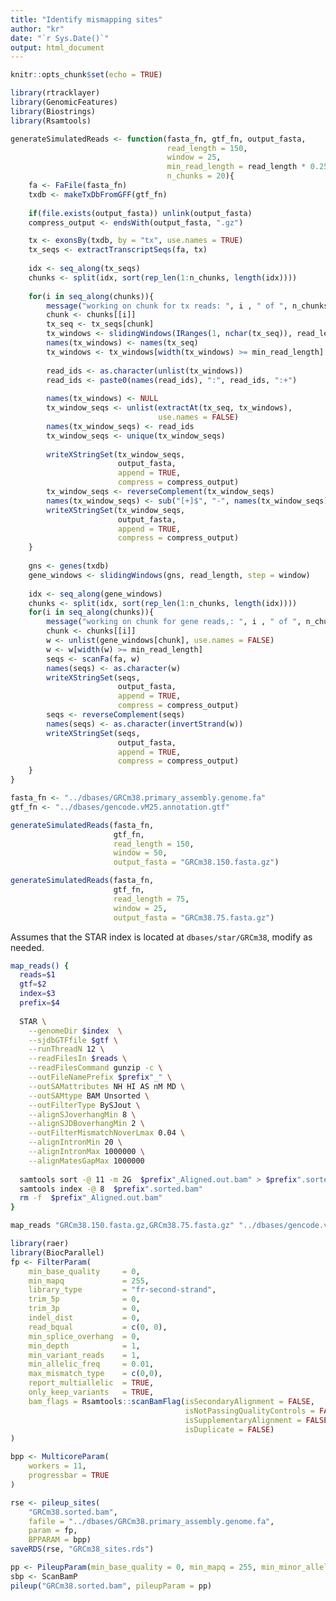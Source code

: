 ```yaml
---
title: "Identify mismapping sites"
author: "kr"
date: "`r Sys.Date()`"
output: html_document
---
```


```r
knitr::opts_chunk$set(echo = TRUE)
```

```r
library(rtracklayer)
library(GenomicFeatures)
library(Biostrings)
library(Rsamtools)

generateSimulatedReads <- function(fasta_fn, gtf_fn, output_fasta,
                                   read_length = 150,
                                   window = 25, 
                                   min_read_length = read_length * 0.25,
                                   n_chunks = 20){
    fa <- FaFile(fasta_fn)
    txdb <- makeTxDbFromGFF(gtf_fn)
    
    if(file.exists(output_fasta)) unlink(output_fasta)
    compress_output <- endsWith(output_fasta, ".gz")

    tx <- exonsBy(txdb, by = "tx", use.names = TRUE)
    tx_seqs <- extractTranscriptSeqs(fa, tx)
    
    idx <- seq_along(tx_seqs)
    chunks <- split(idx, sort(rep_len(1:n_chunks, length(idx))))
    
    for(i in seq_along(chunks)){
        message("working on chunk for tx reads: ", i , " of ", n_chunks)
        chunk <- chunks[[i]]
        tx_seq <- tx_seqs[chunk]
        tx_windows <- slidingWindows(IRanges(1, nchar(tx_seq)), read_length, window)
        names(tx_windows) <- names(tx_seq)
        tx_windows <- tx_windows[width(tx_windows) >= min_read_length]
        
        read_ids <- as.character(unlist(tx_windows))
        read_ids <- paste0(names(read_ids), ":", read_ids, ":+")
        
        names(tx_windows) <- NULL
        tx_window_seqs <- unlist(extractAt(tx_seq, tx_windows), 
                                 use.names = FALSE)
        names(tx_window_seqs) <- read_ids
        tx_window_seqs <- unique(tx_window_seqs)
        
        writeXStringSet(tx_window_seqs, 
                        output_fasta,
                        append = TRUE,
                        compress = compress_output)
        tx_window_seqs <- reverseComplement(tx_window_seqs)
        names(tx_window_seqs) <- sub("[+]$", "-", names(tx_window_seqs))
        writeXStringSet(tx_window_seqs, 
                        output_fasta,
                        append = TRUE,
                        compress = compress_output)
    }
  
    gns <- genes(txdb)    
    gene_windows <- slidingWindows(gns, read_length, step = window)
    
    idx <- seq_along(gene_windows)
    chunks <- split(idx, sort(rep_len(1:n_chunks, length(idx))))
    for(i in seq_along(chunks)){
        message("working on chunk for gene reads,: ", i , " of ", n_chunks)
        chunk <- chunks[[i]]
        w <- unlist(gene_windows[chunk], use.names = FALSE)
        w <- w[width(w) >= min_read_length]
        seqs <- scanFa(fa, w)
        names(seqs) <- as.character(w)
        writeXStringSet(seqs, 
                        output_fasta,
                        append = TRUE,
                        compress = compress_output)
        seqs <- reverseComplement(seqs)
        names(seqs) <- as.character(invertStrand(w))
        writeXStringSet(seqs, 
                        output_fasta,
                        append = TRUE,
                        compress = compress_output)
    }
}
```

```r
fasta_fn <- "../dbases/GRCm38.primary_assembly.genome.fa"
gtf_fn <- "../dbases/gencode.vM25.annotation.gtf"

generateSimulatedReads(fasta_fn, 
                       gtf_fn,
                       read_length = 150,
                       window = 50,
                       output_fasta = "GRCm38.150.fasta.gz")

generateSimulatedReads(fasta_fn, 
                       gtf_fn,
                       read_length = 75, 
                       window = 25,
                       output_fasta = "GRCm38.75.fasta.gz")
```

Assumes that the STAR index is located at `dbases/star/GRCm38`, modify as needed.

```bash
map_reads() {
  reads=$1
  gtf=$2
  index=$3
  prefix=$4
 
  STAR \
    --genomeDir $index  \
    --sjdbGTFfile $gtf \
    --runThreadN 12 \
    --readFilesIn $reads \
    --readFilesCommand gunzip -c \
    --outFileNamePrefix $prefix"_" \
    --outSAMattributes NH HI AS nM MD \
    --outSAMtype BAM Unsorted \
    --outFilterType BySJout \
    --alignSJoverhangMin 8 \
    --alignSJDBoverhangMin 2 \
    --outFilterMismatchNoverLmax 0.04 \
    --alignIntronMin 20 \
    --alignIntronMax 1000000 \
    --alignMatesGapMax 1000000
  
  samtools sort -@ 11 -m 2G  $prefix"_Aligned.out.bam" > $prefix".sorted.bam"
  samtools index -@ 8  $prefix".sorted.bam"
  rm -f  $prefix"_Aligned.out.bam"
}

map_reads "GRCm38.150.fasta.gz,GRCm38.75.fasta.gz" "../dbases/gencode.vM25.annotation.gtf" "../dbases/star/GRCm38" "GRCm38"

```

```r
library(raer)
library(BiocParallel)
fp <- FilterParam(
    min_base_quality     = 0,
    min_mapq             = 255,
    library_type         = "fr-second-strand",
    trim_5p              = 0,
    trim_3p              = 0,
    indel_dist           = 0,
    read_bqual           = c(0, 0),
    min_splice_overhang  = 0,
    min_depth            = 1,
    min_variant_reads    = 1,
    min_allelic_freq     = 0.01,
    max_mismatch_type    = c(0,0),
    report_multiallelic  = TRUE,
    only_keep_variants   = TRUE,
    bam_flags = Rsamtools::scanBamFlag(isSecondaryAlignment = FALSE,
                                       isNotPassingQualityControls = FALSE,
                                       isSupplementaryAlignment = FALSE,
                                       isDuplicate = FALSE)
)

bpp <- MulticoreParam(
    workers = 11,
    progressbar = TRUE
)

rse <- pileup_sites(
    "GRCm38.sorted.bam",
    fafile = "../dbases/GRCm38.primary_assembly.genome.fa",
    param = fp,
    BPPARAM = bpp)
saveRDS(rse, "GRCm38_sites.rds")

pp <- PileupParam(min_base_quality = 0, min_mapq = 255, min_minor_allele_depth = 1)
sbp <- ScanBamP
pileup("GRCm38.sorted.bam", pileupParam = pp)
```













